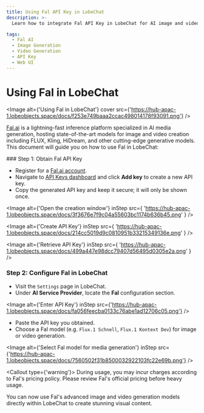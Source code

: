 ```yaml
---
title: Using Fal API Key in LobeChat
description: >-
  Learn how to integrate Fal API Key in LobeChat for AI image and video generation using cutting-edge models like FLUX, Kling, and more.

tags:
  - Fal AI
  - Image Generation
  - Video Generation
  - API Key
  - Web UI
---
```


# Using Fal in LobeChat

<Image alt={'Using Fal in LobeChat'} cover src={'https://hub-apac-1.lobeobjects.space/docs/f253e749baaa2ccac498014178f93091.png'} />

[Fal.ai](https://fal.ai/) is a lightning-fast inference platform specialized in AI media generation, hosting state-of-the-art models for image and video creation including FLUX, Kling, HiDream, and other cutting-edge generative models. This document will guide you on how to use Fal in LobeChat:

<Steps>
  ### Step 1: Obtain Fal API Key

  - Register for a [Fal.ai account](https://fal.ai/).
  - Navigate to [API Keys dashboard](https://fal.ai/dashboard/keys) and click **Add key** to create a new API key.
  - Copy the generated API key and keep it secure; it will only be shown once.

  <Image
    alt={'Open the creation window'}
    inStep
    src={
'https://hub-apac-1.lobeobjects.space/docs/3f3676e7f9c04a55603bc1174b636b45.png'
}
  />

  <Image
    alt={'Create API Key'}
    inStep
    src={
'https://hub-apac-1.lobeobjects.space/docs/214cc5019d9c0810951b33215349136e.png'
}
  />

  <Image
    alt={'Retrieve API Key'}
    inStep
    src={
'https://hub-apac-1.lobeobjects.space/docs/499a447e98dcc79407d56495d0305e2a.png'
}
  />

  ### Step 2: Configure Fal in LobeChat

  - Visit the `Settings` page in LobeChat.
  - Under **AI Service Provider**, locate the **Fal** configuration section.

  <Image alt={'Enter API Key'} inStep src={'https://hub-apac-1.lobeobjects.space/docs/fa056feecba0133c76abe1ad12706c05.png'} />

  - Paste the API key you obtained.
  - Choose a Fal model (e.g. `Flux.1 Schnell`, `Flux.1 Kontext Dev`) for image or video generation.

  <Image alt={'Select Fal model for media generation'} inStep src={'https://hub-apac-1.lobeobjects.space/docs/7560502f31b8500032922103fc22e69b.png'} />

  <Callout type={'warning'}>
    During usage, you may incur charges according to Fal's pricing policy. Please review Fal's
    official pricing before heavy usage.
  </Callout>
</Steps>

You can now use Fal's advanced image and video generation models directly within LobeChat to create stunning visual content.
